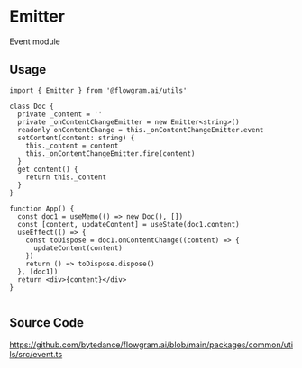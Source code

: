 # Emitter

Event module


## Usage

```tsx pure
import { Emitter } from '@flowgram.ai/utils'

class Doc {
  private _content = ''
  private _onContentChangeEmitter = new Emitter<string>()
  readonly onContentChange = this._onContentChangeEmitter.event
  setContent(content: string) {
    this._content = content
    this._onContentChangeEmitter.fire(content)
  }
  get content() {
    return this._content
  }
}

function App() {
  const doc1 = useMemo(() => new Doc(), [])
  const [content, updateContent] = useState(doc1.content)
  useEffect(() => {
    const toDispose = doc1.onContentChange((content) => {
      updateContent(content)
    })
    return () => toDispose.dispose()
  }, [doc1])
  return <div>{content}</div>
}


```

## Source Code

https://github.com/bytedance/flowgram.ai/blob/main/packages/common/utils/src/event.ts

